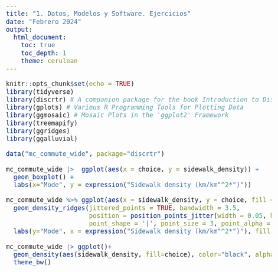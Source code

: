 ```yaml
---
title: "1. Datos, Modelos y Software. Ejercicios"
date: "Febrero 2024"
output: 
  html_document:
    toc: true
    toc_depth: 1
    theme: cerulean
---
```



<style>
body {
text-align: justify}
</style>

<style type="text/css">
body{/*Normal*/
     font-size: 20px;
}
</style>



```r
knitr::opts_chunk$set(echo = TRUE)
library(tidyverse)
library(discrtr) # A companion package for the book Introduction to Discrete Choice Analysis with `R`
library(gplots) # Various R Programming Tools for Plotting Data
library(ggmosaic) # Mosaic Plots in the 'ggplot2' Framework
library(treemapify)
library(ggridges)
library(ggalluvial)
```

```r
data("mc_commute_wide", package="discrtr")

```



```r
mc_commute_wide |>  ggplot(aes(x = choice, y = sidewalk_density)) + 
  geom_boxplot() +
  labs(x="Mode", y = expression("Sidewalk density (km/km"^2*")"))
```

```r
mc_commute_wide %>% ggplot(aes(x = sidewalk_density, y = choice, fill = choice)) +
  geom_density_ridges(jittered_points = TRUE, bandwidth = 3.5, 
                      position = position_points_jitter(width = 0.05, height = 0),
                      point_shape = '|', point_size = 3, point_alpha = 1, alpha = 0.7) +
  labs(y="Mode", x = expression("Sidewalk density (km/km"^2*")"), fill = "Mode")
```

```r
mc_commute_wide |> ggplot()+
  geom_density(aes(sidewalk_density, fill=choice), color="black", alpha=0.4)+
  theme_bw()
```




